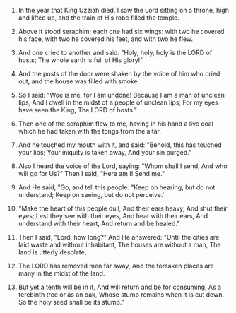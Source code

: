 
1. In the year that King Uzziah died, I saw the Lord sitting on a throne, high and lifted up, and the train of His robe filled the temple.

2. Above it stood seraphim; each one had six wings: with two he covered his face, with two he covered his feet, and with two he flew.

3. And one cried to another and said: "Holy, holy, holy is the LORD of hosts; The whole earth is full of His glory!"

4. And the posts of the door were shaken by the voice of him who cried out, and the house was filled with smoke.

5. So I said: "Woe is me, for I am undone! Because I am a man of unclean lips, And I dwell in the midst of a people of unclean lips; For my eyes have seen the King, The LORD of hosts."

6. Then one of the seraphim flew to me, having in his hand a live coal which he had taken with the tongs from the altar.

7. And he touched my mouth with it, and said: "Behold, this has touched your lips; Your iniquity is taken away, And your sin purged."

8. Also I heard the voice of the Lord, saying: "Whom shall I send, And who will go for Us?" Then I said, "Here am I! Send me."

9. And He said, "Go, and tell this people: "Keep on hearing, but do not understand; Keep on seeing, but do not perceive.'

10. "Make the heart of this people dull, And their ears heavy, And shut their eyes; Lest they see with their eyes, And hear with their ears, And understand with their heart, And return and be healed."

11. Then I said, "Lord, how long?" And He answered: "Until the cities are laid waste and without inhabitant, The houses are without a man, The land is utterly desolate,

12. The LORD has removed men far away, And the forsaken places are many in the midst of the land.

13. But yet a tenth will be in it, And will return and be for consuming, As a terebinth tree or as an oak, Whose stump remains when it is cut down. So the holy seed shall be its stump."


